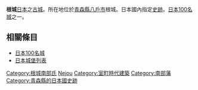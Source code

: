 {{Unreferenced|time=2016-07-24T12:17:31+00:00}}
{{日本城郭概要表|
img =image:Nejo-castle01.jpg|
img_capt =本丸（2007年4月）|
img_width =260px|
name = 根城|
pref = 青森縣|
nihongo=根城|
hiragana=ねじょう|
romaji=Ne-jō|
struct = 連郭式平山城|
tower_struct = 無|
builders = [[南部師行|南部師行]]|
build_y = [[建武_(日本)|建武]]元年（1334年）|
rulers = [[南部氏|南部氏]]|
reject_y = [[寬永|寬永]]4年（1627年）|
remains = 土壘、堀、井戶|
|cultural asset = 國家史跡
|rebuilding things = 主殿、中馬屋、工房<br />鍛冶工房、板倉、納屋、東門
|location = {{Coord|40|30|22.83|N|141|27|34.6|E|scale:20000}}|
}}

'''根城'''[[日本|日本]]之[[古城|古城]]。所在地位於[[青森縣|青森縣]][[八戶市|八戶市]]根城。日本國內指定[[史跡|史跡]]。[[日本100名城|日本100名城]]之一。


== 相關條目 ==
*[[日本100名城|日本100名城]]
*[[日本城堡列表|日本城堡列表]]

{{日本100名城}}
[[Category:根城南部氏|Category:根城南部氏]]
[[Category:青森縣城堡|Nejou]]
[[Category:室町時代建築|Category:室町時代建築]]
[[Category:南部藩|Category:南部藩]]
[[Category:青森縣的日本國史跡|Category:青森縣的日本國史跡]]